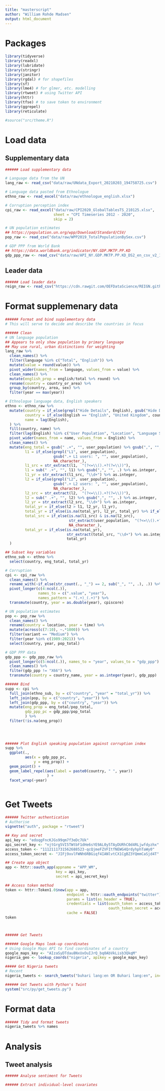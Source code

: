 ```yaml
---
title: "masterscript"
author: "William Rohde Madsen"
output: html_document
---
```


# Packages
```r
library(tidyverse)
library(readxl)
library(lubridate)
library(stringr)
library(janitor)
library(rgdal) # for shapefiles
library(sf)
library(lme4) # for glmer, etc. modelling
library(rtweet) # using Twitter API
library(httr)
library(tfse) # to save token to environment
library(ggrepel)
library(reticulate)

#source("src/theme.R")

```

# Load data
## Supplementary data
```r
###### Load supplementary data

# Language data from the UN
lang_raw <- read_csv("data/raw/UNdata_Export_20210203_194758725.csv")

# Language data pasted from Ethnologue
ethno_raw <- read_excel("data/raw/ethnologue_english.xlsx")

# Corruption perception index
cpi_raw <- read_excel("data/raw/CPI2020_GlobalTablesTS_210125.xlsx",
                      sheet = "CPI Timeseries 2012 - 2020",
                      skip = 2)

# UN population estimates
## https://population.un.org/wpp/Download/Standard/CSV/
pop_raw <- read_csv("data/raw/WPP2019_TotalPopulationBySex.csv")

# GDP PPP from World Bank
## https://data.worldbank.org/indicator/NY.GDP.MKTP.PP.KD
gdp_ppp_raw <- read_csv("data/raw/API_NY.GDP.MKTP.PP.KD_DS2_en_csv_v2_1928416.csv", skip = 3)

```

## Leader data
```r
###### Load leader data
reign_raw <- read_csv("https://cdn.rawgit.com/OEFDataScience/REIGN.github.io/gh-pages/data_sets/leaderlist_1_21.csv")

```

# Format supplemenary data
```r
###### Format and bind supplementary data
# This will serve to decide and describe the countries in focus

###### Clean
# UN language population
## Appears to only show population by primary language
## May use rural, urban distinctions for weighting
lang_raw %>%
  clean_names() %>%
  filter(language %in% c("Total", "English")) %>%
  mutate(value = round(value)) %>%
  pivot_wider(names_from = language, values_from = value) %>%
  clean_names() %>%
  mutate(english_prop = english/total %>% round) %>%
  rename(country = country_or_area) %>%
  group_by(country, area, sex) %>%
  filter(year == max(year))

# Ethnologue language data, English speakers
ethno <- ethno_raw %>%
  mutate(country = if_else(grepl("Hide Details", English), gsub("Hide Details", "", English), NA_character_),
         country = if_else(English == "English", "United Kingdom", country),
         name = lag(English),
  ) %>%
  fill(country, name) %>%
  filter(lag(English) %in% c("User Population", "Location", "Language Status", "Other Comments")) %>%
  pivot_wider(names_from = name, values_from = English) %>%
  clean_names() %>%
  mutate(eng_total = gsub(" .+", "", user_population) %>% gsub(",", "", .) %>% as.integer,
         l1 = if_else(grepl("L1", user_population),
                      gsub(".+ L1 users: ", "", user_population),
                      NA_character_),
         l1_src = str_extract(l1,  "(?<=\\().+?(?=\\))"),
         l1 = sub(" .+", "", l1) %>% gsub(",", "", .) %>% as.integer,
         l1_yr = str_extract(l1_src, "\\d+") %>% as.integer,
         l2 = if_else(grepl("L2", user_population),
                      gsub(".+ L2 users: ", "", user_population),
                      NA_character_),
         l2_src = str_extract(l2,  "(?<=\\().+?(?=\\))"),
         l2 = sub(" .+", "", l2) %>% gsub(",", "", .) %>% as.integer,
         l2_yr = str_extract(l2_src, "\\d+") %>% as.integer,
         total_yr = if_else(l2 > l1, l2_yr, l1_yr),
         total_yr = if_else(is.na(total_yr), l2_yr, total_yr) %>% if_else(is.na(.), l1_yr, .),
         total_src = if_else(is.na(l1_src) & is.na(l2_src),
                             str_extract(user_population,  "(?<=\\().+?(?=\\))"),
                             NA_character_),
         total_yr = if_else(is.na(total_yr),
                            str_extract(total_src, "\\d+") %>% as.integer,
                            total_yr)
  )

## Subset key variables
ethno_sub <- ethno %>%
  select(country, eng_total, total_yr)

# Corruption
cpi <- cpi_raw %>%
  clean_names() %>%
  rename_with(~if_else(str_count(., "_") == 2, sub("_", "", .), .)) %>% # remove first _ for those with two
  pivot_longer(c(4:ncol(.)),
               names_to = c(".value", "year"),
               names_pattern = "(.+)_(.+)") %>%
  transmute(country, year = as.double(year), cpiscore)

# UN population estimates
pop <- pop_raw %>%
  clean_names() %>%
  rename(country = location, year = time) %>%
  mutate(across(c(7:10), ~.*1000)) %>%
  filter(variant == "Medium") %>%
  filter(year %in% c(1989:2021)) %>%
  select(country, year, pop_total)

# GDP PPP data
gdp_ppp <- gdp_ppp_raw %>%
  pivot_longer(c(5:ncol(.)), names_to = "year", values_to = "gdp_ppp") %>%
  clean_names() %>%
  filter(gdp_ppp != "X66") %>%
  transmute(country = country_name, year = as.integer(year), gdp_ppp)

###### Bind
supp <- cpi %>%
  full_join(ethno_sub, by = c("country", "year" = "total_yr")) %>%
  left_join(pop, by = c("country", "year")) %>%
  left_join(gdp_ppp, by = c("country", "year")) %>%
  mutate(eng_prop = eng_total/pop_total,
         gdp_ppp_pc = gdp_ppp/pop_total
         ) %>%
  filter(!is.na(eng_prop))
  
  
  
```


```r
###### Plot English speaking population against corruption index
supp %>%
  ggplot(.,
         aes(x = gdp_ppp_pc,
             y = eng_prop)) +
  geom_point() +
  geom_label_repel(aes(label = paste0(country, " ", year))
                   ) +
  facet_wrap(~year)



```

# Get Tweets
```r
###### Twitter authentication
# Authorise
vignette("auth", package = "rtweet")

## Key and secret
api_key <- "edoqgFncKJGs99qm7f3eDc7Uk"
api_secret_key <- "njtGrg5VI5TWtbF1dHe6sYE9AL0y5TAyDURhC0d4RLjwfdyzhx"
access_token <- "1112111731562688523-qcQjmeFZVFItfNEWG4QrdyhphTaWy0"
access_token_secret <- "JIFj9xvlFWNh6RBGiqf4IANlvtCX1CgBZ3YQmmCaSjd4T"

## Create app object
app <- httr::oauth_app(appname = "APP_WM",
                       key = api_key,
                       secret = api_secret_key)

## Access token method
token <- httr::Token1.0$new(app = app,
                            endpoint = httr::oauth_endpoints("twitter"),
                            params = list(as_header = TRUE),
                            credentials = list(oauth_token = access_token,
                                               oauth_token_secret = access_token_secret),
                            cache = FALSE)
token




```

```r
###### Get Tweets

###### Google Maps look-up coordinates
# Using Google Maps API to find coordinates of a country
google_maps_key <- "AIzaSyDTdau8NxUxOuIJrQ_bq0AbVkLisb3QkqM"
nigeria_geo <- lookup_coords("nigeria", apikey = google_maps_key)

##### Get Nigeria tweets
# Recent
nigeria_tweets <- search_tweets("buhari lang:en OR Buhari lang:en", include_rts = FALSE, geocode = nigeria_geo, n = 30)

###### Get Tweets with Python's Twint
system("src/py/get_tweets.py")

```


# Format data
```r
###### Tidy and format tweets
nigeria_tweets %>% names

```

# Analysis
## Tweet analysis
```r
###### Analyse sentiment for Tweets


```

```r
###### Extract individual-level covariates


```

